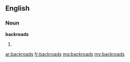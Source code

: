 ==English==

===Noun===
'''backroads'''

# {{plural of|[[backroad]]}}

[[ar:backroads]]
[[fr:backroads]]
[[mg:backroads]]
[[my:backroads]]